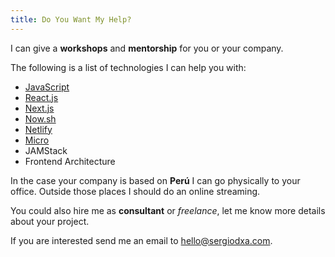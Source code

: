 ```yaml
---
title: Do You Want My Help?
---
```


I can give a **workshops** and **mentorship** for you or your company.

The following is a list of technologies I can help you with:

- [JavaScript](https://www.javascript.com)
- [React.js](https://reactjs.org)
- [Next.js](https://github.com/zeit/next.js)
- [Now.sh](https://now.sh)
- [Netlify](https://netlify.com/)
- [Micro](https://github.com/zeit/micro)
- JAMStack
- Frontend Architecture

In the case your company is based on **Perú** I can go physically to your office. Outside those places I should do an online streaming.

You could also hire me as **consultant** or _freelance_, let me know more details about your project.

If you are interested send me an email to [hello@sergiodxa.com](mailto:hello@sergiodxa.com?subject=Services).
